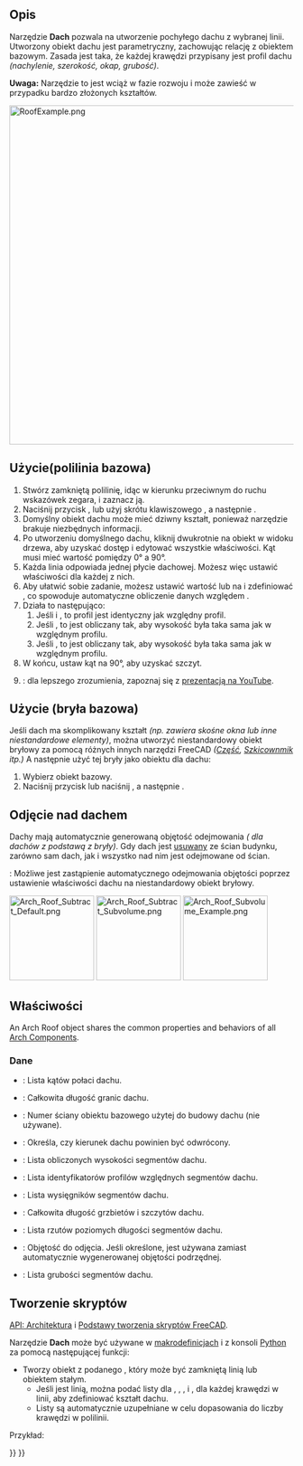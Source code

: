<languages/>

{{Docnav/pl
|[[Arch_Stairs/pl|Schody]]
|[[Arch_Frame/pl|Rama]]
|[[BIM_Workbench/pl|środowisko pracy BIM]]
|IconL=Arch_Stairs.svg 
|IconR=Arch_Frame.svg
|IconC=Workbench_BIM.svg
}}

{{VeryImportantMessage|POLECENIE TO JEST CZĘŚCIĄ ZINTEGROWANEGO środowiska pracy [[BIM_Workbench/pl|BIM]] w V1.0<br>
Ta strona została zaktualizowana dla tej wersji.}}

{{GuiCommand/pl
|Name=Arch Roof
|Name/pl=BIM: Dach
|MenuLocation=3D / BIM → Dach
|Workbenches=[[BIM_Workbench/pl|BIM]]
|Shortcut={{KEY|R}} {{KEY|F}}
|SeeAlso=
}}

<span id="Description"></span>
==Opis==

Narzędzie '''Dach''' pozwala na utworzenie pochyłego dachu z wybranej linii. Utworzony obiekt dachu jest parametryczny, zachowując relację z obiektem bazowym. Zasada jest taka, że każdej krawędzi przypisany jest profil dachu ''(nachylenie, szerokość, okap, grubość)''.

'''Uwaga:''' Narzędzie to jest wciąż w fazie rozwoju i może zawieść w przypadku bardzo złożonych kształtów. 

[[Image:RoofExample.png|600px]]
{{Caption|Widok z góry modelu budynku przedstawiający dach z pewną przezroczystością.}}

<span id="Usage_(wire_base)"></span>
==Użycie(polilinia bazowa)==

# Stwórz zamkniętą polilinię, idąc w kierunku przeciwnym do ruchu wskazówek zegara, i zaznacz ją.
# Naciśnij przycisk {{Button|[[Image:Arch_Roof.svg|16px]] '''Dach'''}}, lub użyj skrótu klawiszowego {{KEY|R}}, a następnie {{KEY|F}}.
# Domyślny obiekt dachu może mieć dziwny kształt, ponieważ narzędzie brakuje niezbędnych informacji.
# Po utworzeniu domyślnego dachu, kliknij dwukrotnie na obiekt w widoku drzewa, aby uzyskać dostęp i edytować wszystkie właściwości. Kąt musi mieć wartość pomiędzy 0° a 90°.
# Każda linia odpowiada jednej płycie dachowej. Możesz więc ustawić właściwości dla każdej z nich.
# Aby ułatwić sobie zadanie, możesz ustawić wartość {{incode|Angle}} lub {{incode|Run}} na {{incode|0}} i zdefiniować {{incode|Relative Id}}, co spowoduje automatyczne obliczenie danych względem {{incode|Relative Id}}.
# Działa to następująco:
## Jeśli {{incode|Angle &#61; 0}} i {{incode|Run &#61; 0}}, to profil jest identyczny jak względny profil.
## Jeśli {{incode|Angle &#61; 0}}, to {{incode|Angle}} jest obliczany tak, aby wysokość była taka sama jak w względnym profilu.
## Jeśli {{incode|Run &#61; 0}}, to {{incode|Run}} jest obliczany tak, aby wysokość była taka sama jak w względnym profilu.
# W końcu, ustaw kąt na 90°, aby uzyskać szczyt.
# {{Emphasis|Uwaga}}: dla lepszego zrozumienia, zapoznaj się z [https://www.youtube.com/watch?v=4Urwru71dVk prezentacją na YouTube].

<span id="Usage_(solid_base)"></span>
==Użycie (bryła bazowa)==

Jeśli dach ma skomplikowany kształt ''(np. zawiera skośne okna lub inne niestandardowe elementy)'', można utworzyć niestandardowy obiekt bryłowy za pomocą różnych innych narzędzi FreeCAD ''([[Part_Workbench/pl|Część]], [[Sketcher_Workbench|Szkicownmik]] itp.)'' A następnie użyć tej bryły jako obiektu {{PropertyData|bazowego}} dla dachu:

# Wybierz obiekt bazowy.
# Naciśnij przycisk {{Button|[[Image:Arch_Roof.svg|16px]] '''Dach'''}} lub naciśnij {{KEY|R}}, a następnie {{KEY|F}}.

<span id="Subtracting_a_roof"></span>
==Odjęcie nad dachem==

Dachy mają automatycznie generowaną objętość odejmowania ''({{Version/pl|1.0}} dla dachów z podstawą z bryły)''. Gdy dach jest [[Arch_Remove/pl|usuwany]] ze ścian budynku, zarówno sam dach, jak i wszystko nad nim jest odejmowane od ścian.

{{Version/pl|1.0}}: Możliwe jest zastąpienie automatycznego odejmowania objętości poprzez ustawienie właściwości {{PropertyData|Subvolume}} dachu na niestandardowy obiekt bryłowy.

[[File:Arch_Roof_Subtract_Default.png|x150px]] [[File:Arch_Roof_Subtract_Subvolume.png|x150px]] [[File:Arch_Roof_Subvolume_Example.png|x150px]]
{{Caption|Dach oparty na bryle przed ''(obrazek 1.)'' i po ''(obrazek 2.)'' [[Arch_Remove/pl|usunięciu]] go ze ścian.<br>
Trzeci obraz przedstawia wygenerowaną objętość odejmowania.}}

<span id="Properties"></span>
==Właściwości==

An Arch Roof object shares the common properties and behaviors of all [[Arch_Component|Arch Components]].

<span id="Data"></span>
===Dane===

{{TitleProperty|Dach}}

* {{PropertyData|Kąty|FloatList}}: Lista kątów połaci dachu.
* {{PropertyData|Długość obramowania|Length}}: Całkowita długość granic dachu.
* {{PropertyData|Ściana|Integer}}: Numer ściany obiektu bazowego użytej do budowy dachu (nie używane).
* {{PropertyData|Odwrócony|Bool}}: Określa, czy kierunek dachu powinien być odwrócony.
* {{PropertyData|Wysokości|FloatList}}: Lista obliczonych wysokości segmentów dachu.
* {{PropertyData|Id Rel|IntegerList}}: Lista identyfikatorów profilów względnych segmentów dachu.
* {{PropertyData|Overhang|FloatList}}: Lista wysięgników segmentów dachu.
* {{PropertyData|Długość kalenic|Length}}: Całkowita długość grzbietów i szczytów dachu.
* {{PropertyData|Przebiegi|FloatList}}: Lista rzutów poziomych długości segmentów dachu.
* {{PropertyData|ObjętośćPodrzędna|Link}}: Objętość do odjęcia. Jeśli określone, jest używana zamiast automatycznie wygenerowanej objętości podrzędnej. {{Version/pl|1.0}}
* {{PropertyData|Grobość|FloatList}}: Lista grubości segmentów dachu.

<span id="Scripting"></span>
==Tworzenie skryptów==

{{Emphasis|Zobacz również:}} [[Arch_API/pl|API: Architektura]] i [[FreeCAD_Scripting_Basics/pl|Podstawy tworzenia skryptów FreeCAD]].

Narzędzie '''Dach''' może być używane w [[Macros/pl|makrodefinicjach]] i z konsoli [[Python/pl|Python]] za pomocą następującej funkcji:

{{Code|code=
Roof = makeRoof(baseobj=None, facenr=0, angles=[45.,], run=[], idrel=[0,], thickness=[50.,], overhang=[100.,], name="Roof")
}}

* Tworzy obiekt {{incode|Roof}} z podanego {{incode|baseobj}}, który może być zamkniętą linią lub obiektem stałym.
** Jeśli {{incode|baseobj}} jest linią, można podać listy dla {{incode|angles}}, {{incode|run}}, {{incode|idrel}}, {{incode|thickness}} i {{incode|overhang}}, dla każdej krawędzi w linii, aby zdefiniować kształt dachu.
** Listy są automatycznie uzupełniane w celu dopasowania do liczby krawędzi w polilinii.

Przykład:

{{Code|code=
import FreeCAD as App
import Arch, Draft

doc = App.newDocument()

rect = Draft.makeRectangle(3000, 4000)
doc.recompute()

roof = Arch.makeRoof(rect, angles=[30.,])

p1 = App.Vector(0, 0, 0)
p2 = App.Vector(1000, 1000, 0)
p3 = App.Vector(0, 2000, 0)

wire = Draft.make_wire([p1, p2, p3], closed=True)
doc.recompute()

roof1 = Arch.makeRoof(wire)

doc.recompute()
}}


{{Docnav/pl
|[[Arch_Stairs/pl|Schody]]
|[[Arch_Frame/pl|Rama]]
|[[BIM_Workbench/pl|środowisko pracy BIM]]
|IconL=Arch_Stairs.svg 
|IconR=Arch_Frame.svg
|IconC=Workbench_BIM.svg
}}

{{BIM_Tools_navi{{#translation:}}}}
{{Userdocnavi{{#translation:}}}}
